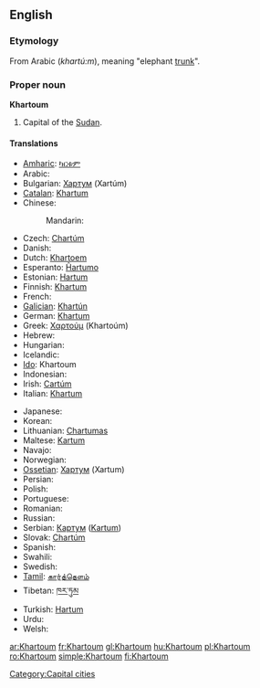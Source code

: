 ==English==
{{wikipedia}}

===Etymology===
From Arabic {{Arab|[[خرطوم]]}} (''khartú:m''), meaning "elephant [[trunk]]".

===Proper noun===
'''Khartoum'''

# Capital of the [[Sudan]].

====Translations====
{{trans-top|capital of Sudan}}
* [[Amharic]]: [[ካርቱም]]
* Arabic: {{t-|ar|الخرطوم|m|tr=al-kharTuum}}
* Bulgarian: [[Хартум]] (Xartúm) {{m}}
* [[Catalan]]: [[Khartum]] {{m}}
* Chinese:
*: Mandarin: {{t|cmn|喀土穆|tr=Kātǔmù|sc=Hani}}
* Czech: [[Chartúm]] {{m}}
* Danish: {{t-|da|Khartoum}}
* Dutch: [[Khartoem]]
* Esperanto: [[Ĥartumo]]
* Estonian: [[Hartum]]
* Finnish: [[Khartum]]
* French: {{t+|fr|Khartoum|m}}
* [[Galician]]: [[Khartún]] {{m}}
* German: [[Khartum]]
* Greek: [[Χαρτούμ]] (Khartoúm)
* Hebrew: {{t+|he|חרטום|tr=ħartum}}
* Hungarian: {{t+|hu|Kartúm}}
* Icelandic: {{t-|is|Kartúm}}
* [[Ido]]: Khartoum
* Indonesian: {{t-|id|Khartoum|xs=Indonesian}}
* Irish: [[Cartúm]]
* Italian: [[Khartum]]
{{trans-mid}}
* Japanese: {{t|ja|ハルツーム|tr=Harutsūmu}}
* Korean: {{t|ko|하르툼|tr=Hareutum|sc=Hang}}
* Lithuanian: [[Chartumas]]
* Maltese: [[Kartum]] {{m}}
* Navajo: {{tø|nv|Kʼaatʼóóm}}
* Norwegian: {{t-|no|Khartoum}}
* [[Ossetian]]: [[Хартум]] (Xartum)
* Persian: {{t|fa|خارطوم|tr=xartûm|xs=Persian}}
* Polish: {{t+|pl|Chartum|m}}
* Portuguese: {{t+|pt|Cartum|m}}
* Romanian: {{t+|ro|Khartoum}}
* Russian:  {{t|ru|Хартум|m|tr=Xartúm}}
* Serbian: [[Картум]] ([[Kartum]]) {{m}}
* Slovak: [[Chartúm]] {{m}}
* Spanish: {{t+|es|Jartum|m}}
* Swahili: {{t-|sw|Khartoum|xs=Swahili}}
* Swedish: {{t-|sv|Khartoum}}
* [[Tamil]]: [[கார்த்தௌம்]]
* Tibetan: [[ཁར་ཏུམ]]
* Turkish: [[Hartum]]
* Urdu: {{t|ur|خرطوم|xs=Urdu}}
* Welsh: {{t-|cy|Khartoum|xs=Welsh}}
{{trans-bottom}}

[[Category:Capital cities]]

[[ar:Khartoum]]
[[fr:Khartoum]]
[[gl:Khartoum]]
[[hu:Khartoum]]
[[pl:Khartoum]]
[[ro:Khartoum]]
[[simple:Khartoum]]
[[fi:Khartoum]]
